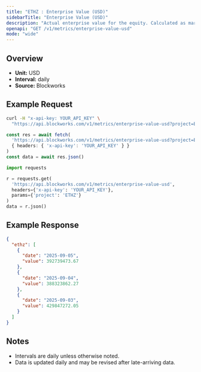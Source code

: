 ```yaml
---
title: "ETHZ : Enterprise Value (USD)"
sidebarTitle: "Enterprise Value (USD)"
description: "Actual enterprise value for the equity. Calculated as market cap - liabilities + assets"
openapi: "GET /v1/metrics/enterprise-value-usd"
mode: "wide"
---
```


## Overview

- **Unit:** USD
- **Interval:** daily
- **Source:** Blockworks

## Example Request

<CodeGroup>

```bash cURL
curl -H "x-api-key: YOUR_API_KEY" \
  "https://api.blockworks.com/v1/metrics/enterprise-value-usd?project=ETHZ"
```

```typescript TypeScript
const res = await fetch(
  'https://api.blockworks.com/v1/metrics/enterprise-value-usd?project=ETHZ',
  { headers: { 'x-api-key': 'YOUR_API_KEY' } }
)
const data = await res.json()
```

```python Python
import requests

r = requests.get(
  'https://api.blockworks.com/v1/metrics/enterprise-value-usd',
  headers={'x-api-key': 'YOUR_API_KEY'},
  params={'project': 'ETHZ'}
)
data = r.json()
```

</CodeGroup>

## Example Response

```json
{
  "ethz": [
    {
      "date": "2025-09-05",
      "value": 392739473.67
    },
    {
      "date": "2025-09-04",
      "value": 388323862.27
    },
    {
      "date": "2025-09-03",
      "value": 429847272.05
    }
  ]
}
```

## Notes
- Intervals are daily unless otherwise noted.
- Data is updated daily and may be revised after late-arriving data.
